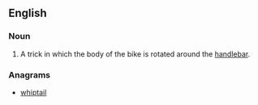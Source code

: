 ==English==

===Noun===
{{en-noun}}

# {{context|cycling|lang=en}} A trick in which the body of the bike is rotated around the [[handlebar]].

===Anagrams===
* [[whiptail#English|whiptail]]